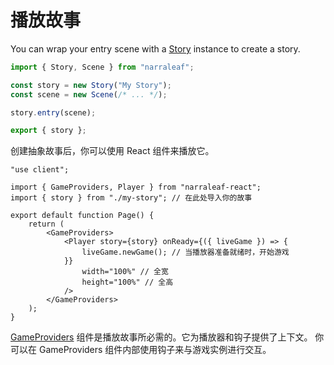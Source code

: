 # 播放故事

You can wrap your entry scene with a [Story](../core/elements/story) instance to create a story. 

```ts
import { Story, Scene } from "narraleaf";

const story = new Story("My Story");
const scene = new Scene(/* ... */);

story.entry(scene);

export { story };
```

创建抽象故事后，你可以使用 React 组件来播放它。

```tsx
"use client";

import { GameProviders, Player } from "narraleaf-react";
import { story } from "./my-story"; // 在此处导入你的故事

export default function Page() {
    return (
        <GameProviders>
            <Player story={story} onReady={({ liveGame }) => {
                liveGame.newGame(); // 当播放器准备就绪时，开始游戏
            }}
                width="100%" // 全宽
                height="100%" // 全高
            />
        </GameProviders>
    );
}
```

[GameProviders](../player/game-providers) 组件是播放故事所必需的。它为播放器和钩子提供了上下文。
你可以在 GameProviders 组件内部使用钩子来与游戏实例进行交互。
